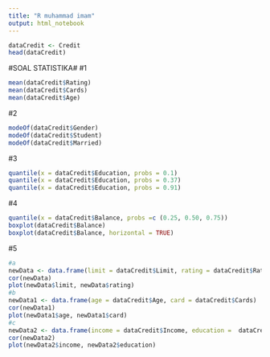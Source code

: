 ---
title: "R muhammad imam"
output: html_notebook
---
```{r}
dataCredit <- Credit
head(dataCredit)
```

#SOAL STATISTIKA#
#1
```{r}
mean(dataCredit$Rating)
mean(dataCredit$Cards)
mean(dataCredit$Age)
```


#2
```{r}
modeOf(dataCredit$Gender)
modeOf(dataCredit$Student)
modeOf(dataCredit$Married)
```


#3
```{r}
quantile(x = dataCredit$Education, probs = 0.1)
quantile(x = dataCredit$Education, probs = 0.37)
quantile(x = dataCredit$Education, probs = 0.91)
```


#4
```{r}
quantile(x = dataCredit$Balance, probs =c (0.25, 0.50, 0.75))
boxplot(dataCredit$Balance)
boxplot(dataCredit$Balance, horizontal = TRUE)
```


#5
```{r}
#a
newData <- data.frame(limit = dataCredit$Limit, rating = dataCredit$Rating)
cor(newData)
plot(newData$limit, newData$rating)
#b
newData1 <- data.frame(age = dataCredit$Age, card = dataCredit$Cards)
cor(newData1)
plot(newData1$age, newData1$card)
#c
newData2 <- data.frame(income = dataCredit$Income, education =  dataCredit$Education)
cor(newData2)
plot(newData2$income, newData2$education)
```







